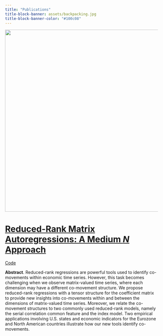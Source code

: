 ```yaml
---
title: "Publications"
title-block-banner: assets/backpacking.jpg
title-block-banner-color: "#100c08"
---
```


<style>

#title-block-header {
  margin-block-end: -25rem;
  position: relative;
  margin-top: 1px;
  height: 775px;
}

.quarto-title-banner {
  margin-block-end: 1rem;
  position: relative;
  margin-top: -30px;
  height: 85%;
}

</style>


![](assets/rrmarfig.png){width=600}

# [Reduced-Rank Matrix Autoregressions: A Medium $N$ Approach](https://enweg.github.io/)

[Code](https://github.com/ivanuricardo/RR-MAR)
 
**Abstract**.
Reduced-rank regressions are powerful tools used to identify co-movements within economic time series.
However, this task becomes challenging when we observe matrix-valued time series, where each dimension may have a different co-movement structure.
We propose reduced-rank regressions with a tensor structure for the coefficient matrix to provide new insights into co-movements within and between the dimensions of matrix-valued time series.
Moreover, we relate the co-movement structures to two commonly used reduced-rank models, namely the serial correlation common feature and the index model.
Two empirical applications involving U.S.\ states and economic indicators for the Eurozone and North American countries illustrate how our new tools identify co-movements.

